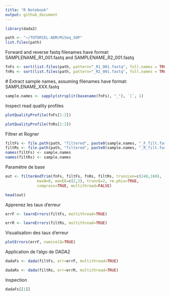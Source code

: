 ```yaml
---
title: "R Notebook"
output: github_document
---
```


```r
library(dada2)
```

```r
path <- "~/TUTORIEL-ADM/MiSeq_SOP"
list.files(path)
```

  Forward and reverse fastq filenames have format: SAMPLENAME_R1_001.fastq and SAMPLENAME_R2_001.fastq

```r
fnFs <- sort(list.files(path, pattern="_R1_001.fastq", full.names = TRUE))
fnRs <- sort(list.files(path, pattern="_R2_001.fastq", full.names = TRUE))
```

  # Extract sample names, assuming filenames have format: SAMPLENAME_XXX.fastq
  
```r
sample.names <- sapply(strsplit(basename(fnFs), "_"), `[`, 1)
```

Inspect read quality profiles

```r
plotQualityProfile(fnFs[1:2])
```

```r
plotQualityProfile(fnRs[1:2])
```

Filtrer et Rogner

```r
filtFs <- file.path(path, "filtered", paste0(sample.names, "_F_filt.fastq.gz"))
filtRs <- file.path(path, "filtered", paste0(sample.names, "_R_filt.fastq.gz"))
names(filtFs) <- sample.names
names(filtRs) <- sample.names
```

Paramètre de base

```r
out <- filterAndTrim(fnFs, filtFs, fnRs, filtRs, truncLen=c(240,160),
              maxN=0, maxEE=c(2,2), truncQ=2, rm.phix=TRUE,
              compress=TRUE, multithread=FALSE)

head(out)
```

Apprenez les taux d'erreur

```r
errF <- learnErrors(filtFs, multithread=TRUE)
```
```r
errR <- learnErrors(filtRs, multithread=TRUE)
```
Visualisation des taux d'erreur

```r
plotErrors(errF, nominalQ=TRUE)
```
Application de l'algo de DADA2 

```r
dadaFs <- dada(filtFs, err=errF, multithread=TRUE)
```

```r
dadaRs <- dada(filtRs, err=errR, multithread=TRUE)
```

Inspection 

```r
dadaFs[[1]]
```

